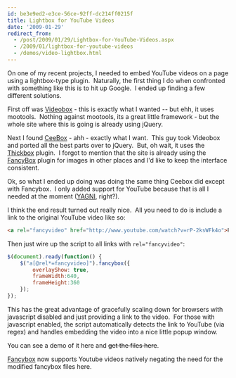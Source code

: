 ```yaml
---
id: be3e9ed2-e3ce-56ce-92ff-dc214ff0215f
title: Lightbox for YouTube Videos
date: '2009-01-29'
redirect_from:
  - /post/2009/01/29/Lightbox-for-YouTube-Videos.aspx
  - /2009/01/lightbox-for-youtube-videos
  - /demos/video-lightbox.html
---
```



On one of my recent projects, I needed to embed YouTube videos on a page using a lightbox-type plugin.  Naturally, the first thing I do when confronted with something like this is to hit up Google.  I ended up finding a few different solutions.

First off was [Videobox](http://videobox-lb.sourceforge.net/) - this is exactly what I wanted -- but ehh, it uses mootools.  Nothing against mootools, its a great little framework - but the whole site where this is going is already using jQuery.

Next I found [CeeBox](http://catcubed.com/2008/12/23/ceebox-a-thickboxvideobox-mashup/) - ahh - exactly what I want.  This guy took Videobox and ported all the best parts over to jQuery.  But, oh wait, it uses the [Thickbox](http://jquery.com/demo/thickbox/) plugin.  I forgot to mention that the site is already using the [FancyBox](http://fancyapps.com/fancybox/) plugin for images in other places and I'd like to keep the interface consistent.

Ok, so what I ended up doing was doing the same thing Ceebox did except with Fancybox.  I only added support for YouTube because that is all I needed at the moment ([YAGNI](http://en.wikipedia.org/wiki/You_Ain%27t_Gonna_Need_It), right?).

I think the end result turned out really nice.  All you need to do is include a link to the original YouTube video like so:

```html
<a rel="fancyvideo" href="http://www.youtube.com/watch?v=rP-2ksWFk4o">Pop me up</a>
```

Then just wire up the script to all links with `rel="fancyvideo"`:

```javascript
$(document).ready(function() {
    $("a[@rel*=fancyvideo]").fancybox({
        overlayShow: true,
        frameWidth:640,
        frameHeight:360
    });
});
```

This has the great advantage of gracefully scaling down for browsers with javascript disabled and just providing a link to the video.  For those with javascript enabled, the script automatically detects the link to YouTube (via regex) and handles embedding the video into a nice little popup window.

You can see a <Lightbox href="https://www.youtube.com/watch?v=rP-2ksWFk4o">demo of it here</Lightbox> and ~~get the files here~~.

<Alert type="warning" title="Update">

[Fancybox](http://fancyapps.com/fancybox/) now supports Youtube videos natively negating the need for the modified fancybox files here.

</Alert>